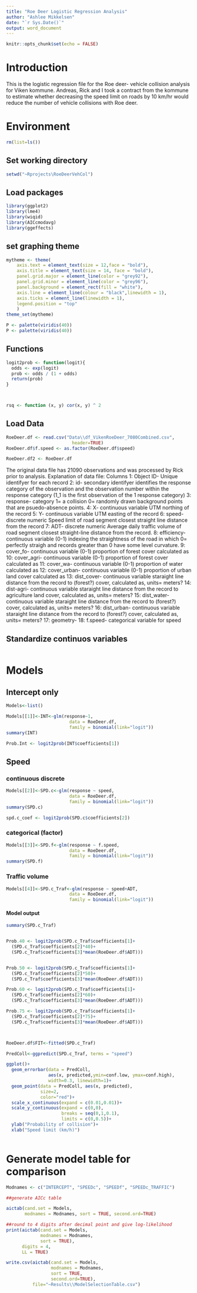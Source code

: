 ```yaml
---
title: "Roe Deer Logistic Regression Analysis"
author: "Ashlee Mikkelsen"
date: "`r Sys.Date()`"
output: word_document
---
```


```r
knitr::opts_chunk$set(echo = FALSE)
```

# Introduction

This is the logistic regression file for the Roe deer- vehicle collision analysis for Viken kommune. Andreas, Rick and I took a contract from the kommune to estimate whether decreasing the speed limit on roads by 10 km/hr would reduce the number of vehicle collisions with Roe deer. 

# Environment

```r

rm(list=ls())

```

## Set working directory

```r

setwd("~Rprojects\RoeDeerVehCol")

```


## Load packages

```r

library(ggplot2)
library(lme4)
library(wiqid)
library(AICcmodavg)
library(ggeffects)


```


## set graphing theme

```r

mytheme <- theme(
    axis.text = element_text(size = 12,face = "bold"),
    axis.title = element_text(size = 14, face = "bold"),
    panel.grid.major = element_line(color = "grey92"),
    panel.grid.minor = element_line(color = "grey96"),
    panel.background = element_rect(fill = "white"),
    axis.line = element_line(colour = "black",linewidth = 1),
    axis.ticks = element_line(linewidth = 1),
    legend.position = "top"
    )
theme_set(mytheme)

P <- palette(viridis(40))
P <- palette(viridis(40))

```


## Functions

```r

logit2prob <- function(logit){
  odds <- exp(logit)
  prob <- odds / (1 + odds)
  return(prob)
}



rsq <- function (x, y) cor(x, y) ^ 2

```


## Load Data

```r

RoeDeer.df <- read.csv("Data\\df_VikenRoeDeer_7080Combined.csv",
                         header=TRUE)
RoeDeer.df$f.speed <- as.factor(RoeDeer.df$speed)

RoeDeer.df2 <- RoeDeer.df


```

The original data file has 21090 observations and was processed by Rick prior to analysis. Explanation of data file:
Columns
1: Object ID- Unique identifyer for each record
2: id- secondary identifyer identifies the response category of the observation and the observation number within the response category (1_1 is the first observation of the 1 response category)
3: response- category 1= a collision 0= randomly drawn background points that are psuedo-absence points.
4: X- continuous variable UTM northing of the record
5: Y- continuous variable UTM easting of the record
6: speed- discrete numeric Speed limit of road segment closest straight line distance from the record
7: ADT- discrete numeric Average daily traffic volume of road segment closest straight-line distance from the record.
8: efficiency-  continuous variable (0-1) indexing the straightness of the road in which 0= perfectly straigh and records greater than 0 have some level curvature. 
9: cover_fo- continuous variable (0-1) proportion of forest cover calculated as
10: cover_agri- continuous variable (0-1) proportion of forest cover calculated as
11: cover_wa- continuous variable (0-1) proportion of water calculated as
12: cover_urban- continuous variable (0-1) proportion of urban land cover calculated as
13: dist_cover- continuous variable staraight line distance from the record to (forest?) cover, calculated as, units= meters?
14: dist-agri- continuous variable staraight line distance from the record to agriculture land cover, calculated as, units= meters?
15: dist_water- continuous variable staraight line distance from the record to (forest?) cover, calculated as, units= meters?
16: dist_urban- continuous variable staraight line distance from the record to (forest?) cover, calculated as, units= meters?
17: geometry-
18: f.speed- categorical variable for speed


## Standardize continuos variables

```r



```


# Models

## Intercept only

```r
Models<-list()

Models[[1]]<-INT<-glm(response~1,
                        data = RoeDeer.df,
                        family = binomial(link="logit"))
summary(INT)

Prob.Int <- logit2prob(INT$coefficients[1])

```


## Speed

### continuous discrete

```r

Models[[2]]<-SPD.c<-glm(response ~ speed,
                        data = RoeDeer.df,
                        family = binomial(link="logit"))
summary(SPD.c)

spd.c_coef <- logit2prob(SPD.c$coefficients[2])

```

### categorical (factor)

```r

Models[[3]]<-SPD.f<-glm(response ~ f.speed,
                        data = RoeDeer.df,
                        family = binomial(link="logit"))
summary(SPD.f)


```


### Traffic volume
```r
Models[[4]]<-SPD.c_Traf<-glm(response ~ speed+ADT,
                        data = RoeDeer.df,
                        family = binomial(link="logit"))
```

#### Model output

```r

summary(SPD.c_Traf)


Prob.40 <- logit2prob(SPD.c_Traf$coefficients[1]+
  (SPD.c_Traf$coefficients[2]*40)+
  (SPD.c_Traf$coefficients[3]*mean(RoeDeer.df$ADT)))


Prob.50 <- logit2prob(SPD.c_Traf$coefficients[1]+
  (SPD.c_Traf$coefficients[2]*50)+
  (SPD.c_Traf$coefficients[3]*mean(RoeDeer.df$ADT)))

Prob.60 <- logit2prob(SPD.c_Traf$coefficients[1]+
  (SPD.c_Traf$coefficients[2]*60)+
  (SPD.c_Traf$coefficients[3]*mean(RoeDeer.df$ADT)))

Prob.75 <- logit2prob(SPD.c_Traf$coefficients[1]+
  (SPD.c_Traf$coefficients[2]*75)+
  (SPD.c_Traf$coefficients[3]*mean(RoeDeer.df$ADT)))



RoeDeer.df$FIT<-fitted(SPD.c_Traf)

PredColl<-ggpredict(SPD.c_Traf, terms = "speed")

ggplot()+
  geom_errorbar(data = PredColl,
                aes(x, predicted,ymin=conf.low, ymax=conf.high),
                width=0.3, linewidth=1)+
  geom_point(data = PredColl, aes(x, predicted),
             size=2,
             color="red")+
  scale_x_continuous(expand = c(0.01,0.01))+
  scale_y_continuous(expand = c(0,0),
                     breaks = seq(0,1,0.1),
                     limits = c(0,0.5))+
  ylab("Probability of collision")+
  xlab("Speed limit (km/h)")
 

```


# Generate model table for comparison

```r

Modnames <- c("INTERCEPT", "SPEEDc", "SPEEDf", "SPEEDc_TRAFFIC")

##generate AICc table

aictab(cand.set = Models,
       modnames = Modnames, sort = TRUE, second.ord=TRUE)

##round to 4 digits after decimal point and give log-likelihood
print(aictab(cand.set = Models,
             modnames = Modnames,
             sort = TRUE),
      digits = 4,
      LL = TRUE)

write.csv(aictab(cand.set = Models,
                 modnames = Modnames,
                 sort = TRUE,
                 second.ord=TRUE),
          file="~Results\\ModelSelectionTable.csv")


```

